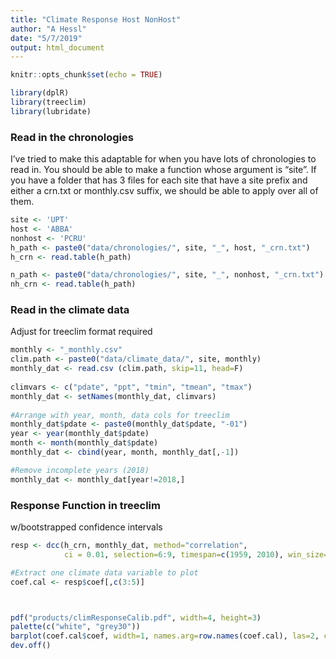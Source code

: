 ```yaml
---
title: "Climate Response Host NonHost"
author: "A Hessl"
date: "5/7/2019"
output: html_document
---
```


```r
knitr::opts_chunk$set(echo = TRUE)
```

```r
library(dplR)
library(treeclim)
library(lubridate)
```
### Read in the chronologies
I've tried to make this adaptable for when you have lots of chronologies to read in. You should be able to make a function whose argument is "site". If you have a folder that has 3 files for each site that have a site prefix and either a crn.txt or monthly.csv suffix, we should be able to apply over all of them.

```r
site <- 'UPT'
host <- 'ABBA'
nonhost <- 'PCRU'
h_path <- paste0("data/chronologies/", site, "_", host, "_crn.txt")
h_crn <- read.table(h_path)

n_path <- paste0("data/chronologies/", site, "_", nonhost, "_crn.txt")
nh_crn <- read.table(h_path)
```

### Read in the climate data
Adjust for treeclim format required
```r

monthly <- "_monthly.csv"
clim.path <- paste0("data/climate_data/", site, monthly)
monthly_dat <- read.csv (clim.path, skip=11, head=F)
    
climvars <- c("pdate", "ppt", "tmin", "tmean", "tmax")
monthly_dat <- setNames(monthly_dat, climvars)
   
#Arrange with year, month, data cols for treeclim 
monthly_dat$pdate <- paste0(monthly_dat$pdate, "-01")
year <- year(monthly_dat$pdate)
month <- month(monthly_dat$pdate)
monthly_dat <- cbind(year, month, monthly_dat[,-1])

#Remove incomplete years (2018)
monthly_dat <- monthly_dat[year!=2018,]
```

### Response Function in treeclim
w/bootstrapped confidence intervals
```r
resp <- dcc(h_crn, monthly_dat, method="correlation", 
            ci = 0.01, selection=6:9, timespan=c(1959, 2010), win_size= 50, boot="exact") 
```

```r
#Extract one climate data variable to plot
coef.cal <- resp$coef[,c(3:5)]



pdf("products/climResponseCalib.pdf", width=4, height=3)
palette(c("white", "grey30"))
barplot(coef.cal$coef, width=1, names.arg=row.names(coef.cal), las=2, col=factor(coef.cal$significant), ylim=c(0,0.5), ylab="Cor Coef", main="Climate Response (1959-2010)")
dev.off()
```